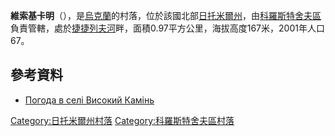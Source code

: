 {{coord|50|21|58|N|29|8|48|E|scale:30000|display=title}}

'''維索基卡明'''（{{lang-uk|Високий Камінь}}），是[[烏克蘭|烏克蘭]]的村落，位於該國北部[[日托米爾州|日托米爾州]]，由[[科羅斯特舍夫區|科羅斯特舍夫區]]負責管轄，處於[[捷捷列夫河|捷捷列夫河]]畔，面積0.97平方公里，海拔高度167米，2001年人口67。

==參考資料==
* [http://weather.in.ua/ua/zhitomirskaja/3689 Погода в селі Високий Камінь] {{Wayback|url=http://weather.in.ua/ua/zhitomirskaja/3689 |date=20160305085453 }}

{{DEFAULTSORT:Високий Камінь}}
[[Category:日托米爾州村落|Category:日托米爾州村落]]
[[Category:科羅斯特舍夫區村落|Category:科羅斯特舍夫區村落]]


{{Zhytomyr-geo-stub}}